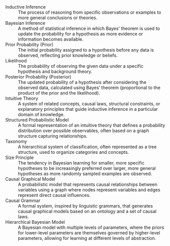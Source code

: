 
Inductive Inference
: The process of reasoning from specific observations or examples to more general conclusions or theories.

Bayesian Inference
: A method of statistical inference in which Bayes' theorem is used to update the probability for a 
hypothesis as more evidence or information becomes available.

Prior Probability (Prior)
: The initial probability assigned to a hypothesis before any data is observed, reflecting prior knowledge or beliefs.

Likelihood
: The probability of observing the given data under a specific hypothesis and background theory.

Posterior Probability (Posterior)
: The updated probability of a hypothesis after considering the observed data, calculated using Bayes' theorem (proportional to the product of the prior and the likelihood).

Intuitive Theory
: A system of related concepts, causal laws, structural constraints, or explanatory principles that guide inductive inference in a particular domain of knowledge.

Structured Probabilistic Model
: A formal representation of an intuitive theory that defines a probability distribution over possible observables, often based on a graph structure capturing relationships.

Taxonomy
: A hierarchical system of classification, often represented as a tree structure, used to organize categories and concepts.

Size Principle
: The tendency in Bayesian learning for smaller, more specific hypotheses to be increasingly preferred over larger, more general hypotheses as more randomly sampled examples are observed.

Causal Graphical Model
: A probabilistic model that represents causal relationships between variables using a graph where nodes represent variables and edges represent direct causal influences.

Causal Grammar
: A formal system, inspired by linguistic grammars, that generates causal graphical models based on an ontology and a set of causal laws.

Hierarchical Bayesian Model
: A Bayesian model with multiple levels of parameters, where the priors for lower-level parameters are themselves governed by higher-level parameters, allowing for learning at different levels of abstraction.
